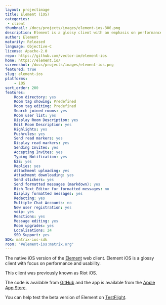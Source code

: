 ```yaml
---
layout: projectimage
title: Element (iOS)
categories:
 - client
thumbnail: /docs/projects/images/element-ios-300.png
description: Element is a glossy client with an emphasis on performance and usability
author: Element
maturity: Released
language: Objective-C
license: Apache-2.0
repo: https://github.com/vector-im/element-ios
home: https://element.io/
screenshot: /docs/projects/images/element-ios.png
featured: true
slug: element-ios
platforms:
    - iOS
sort_order: 200
features:
    Room directory: yes
    Room tag showing: Predefined
    Room tag editing: Predefined
    Search joined rooms: yes
    Room user list: yes
    Display Room Description: yes
    Edit Room Description: yes
    Highlights: yes
    Pushrules: yes
    Send read markers: yes
    Display read markers: yes
    Sending Invites: yes
    Accepting Invites: yes
    Typing Notification: yes
    E2E: yes
    Replies: yes
    Attachment uploading: yes
    Attachment downloading: yes
    Send stickers: yes
    Send formatted messages (markdown): yes
    Rich Text Editor for formatted messages: no
    Display formatted messages: yes
    Redacting: yes
    Multiple Chat Accounts: no
    New user registration: yes
    voip: yes
    Reactions: yes
    Message editing: yes
    Room upgrades: yes
    Localisations: 24
    SSO Support: yes
SDK: matrix-ios-sdk
room: "#element-ios:matrix.org"
---
```


The native iOS version of the [Element](/docs/projects/client/element) web client. Element iOS is a glossy client with focus on performance and usability.

This client was previously known as Riot iOS.

The code is available from [GitHub](https://github.com/vector-im/element-ios) and the app is available from the [Apple App Store](https://itunes.apple.com/gb/app/vector.im/id1083446067?mt=8).

You can help test the beta version of Element on [TestFlight](https://testflight.apple.com/join/lCeTuDKM).
